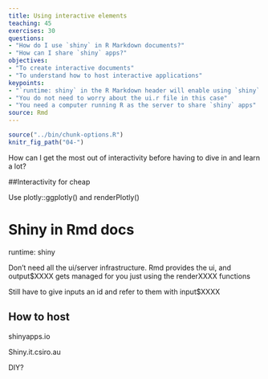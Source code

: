 ```yaml
---
title: Using interactive elements
teaching: 45
exercises: 30
questions:
- "How do I use `shiny` in R Markdown documents?"
- "How can I share `shiny` apps?"
objectives:
- "To create interactive documents"
- "To understand how to host interactive applications"
keypoints:
- "`runtime: shiny` in the R Markdown header will enable using `shiny` components"
- "You do not need to worry about the ui.r file in this case"
- "You need a computer running R as the server to share `shiny` apps"
source: Rmd
---
```


```r
source("../bin/chunk-options.R")
knitr_fig_path("04-")
```

How can I get the most out of interactivity before having to dive in and learn a lot?

##Interactivity for cheap

Use plotly::ggplotly() and renderPlotly()

# Shiny in Rmd docs

runtime: shiny

Don't need all the ui/server infrastructure. Rmd provides the ui, and output$XXXX gets managed for you just using the renderXXXX functions

Still have to give inputs an id and refer to them with input$XXXX



## How to host

shinyapps.io

Shiny.it.csiro.au

DIY?
